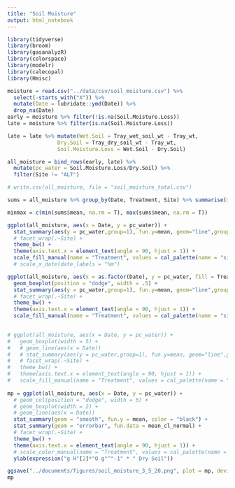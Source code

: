 ```yaml
---
title: "Soil Moisture"
output: html_notebook
---
```



```r
library(tidyverse)
library(broom)
library(gasanalyzR)
library(colorspace)
library(modelr)
library(calecopal)
library(Hmisc)
```


```r
moisture = read.csv("../data/csv/soil_moisture.csv") %>% 
  select(-starts_with("X")) %>% 
  mutate(Date = lubridate::ymd(Date)) %>% 
  drop_na(Date)
early = moisture %>% filter(!is.na(Soil.Moisture.Loss))
late = moisture %>% filter(is.na(Soil.Moisture.Loss))

late = late %>% mutate(Wet.Soil = Tray_wet_soil_wt - Tray_wt,
                Dry.Soil = Tray_dry_soil_wt - Tray_wt,
                Soil.Moisture.Loss = Wet.Soil - Dry.Soil)

all_moisture = bind_rows(early, late) %>%
  mutate(pc_water = Soil.Moisture.Loss/Dry.Soil) %>%
  filter(Site != "ALT")

# write.csv(all_moisture, file = "soil_moisture_total.csv")

```




```r
sums = all_moisture %>% group_by(Date, Treatment, Site) %>% summarise(mean = mean(pc_water), n = n())

minmax = c(min(sums$mean, na.rm = T), max(sums$mean, na.rm = T))
```



```r
ggplot(all_moisture, aes(x = Date, y = pc_water)) +
  stat_summary(aes(y = pc_water,group=1), fun.y=mean, geom="line",group=1) +
  # facet_wrap(.~Site) +
  theme_bw() +
  theme(axis.text.x = element_text(angle = 90, hjust = 1)) +
  scale_fill_manual(name = "Treatment", values = cal_palette(name = "sierra2", n = 2, type = "discrete"), labels = c("Control", "Treatment")) 
  # scale_x_date(date_labels = "%m")

```

```r
ggplot(all_moisture, aes(x = as.factor(Date), y = pc_water, fill = Treatment)) +
  geom_boxplot(position = "dodge", width = .5) +
  stat_summary(aes(y = pc_water,group=1), fun.y=mean, geom="line",group=1, width = 10) +
  # facet_wrap(.~Site) +
  theme_bw() +
  theme(axis.text.x = element_text(angle = 90, hjust = 1)) +
  scale_fill_manual(name = "Treatment", values = cal_palette(name = "sierra2", n = 2, type = "discrete"), labels = c("Control", "Treatment")) 
  
```


```r
# ggplot(all_moisture, aes(x = Date, y = pc_water)) +
#   geom_boxplot(width = 5) +
#   # geom_line(aes(x = Date))
#   # stat_summary(aes(y = pc_water,group=1), fun.y=mean, geom="line",group=1) +
#   # facet_wrap(.~Site) +
#   theme_bw() +
#   theme(axis.text.x = element_text(angle = 90, hjust = 1)) +
#   scale_fill_manual(name = "Treatment", values = cal_palette(name = "sierra2", n = 2, type = "discrete"), labels = c("Control", "Treatment")) 
  
mp = ggplot(all_moisture, aes(x = Date, y = pc_water)) +
  # geom_col(position = "dodge", width = 5) +
  # geom_boxplot(width = 2) +
  # geom_line(aes(x = Date))
  stat_summary(geom = "smooth", fun.y = mean, color = "black") +
  stat_summary(geom = "errorbar", fun.data = mean_cl_normal) +
  # facet_wrap(.~Site) +
  theme_bw() +
  theme(axis.text.x = element_text(angle = 90, hjust = 1)) +
  # scale_color_manual(name = "Treatment", values = cal_palette(name = "sierra2", n = 2, type = "discrete"), labels = c("Control", "Treatment")) +
  ylab(expression("g H"[2]*"O g"^"-1" * " Dry Soil"))

ggsave("../documents/figures/soil_moisture_3_5_20.png", plot = mp, device = "png")
mp

```













